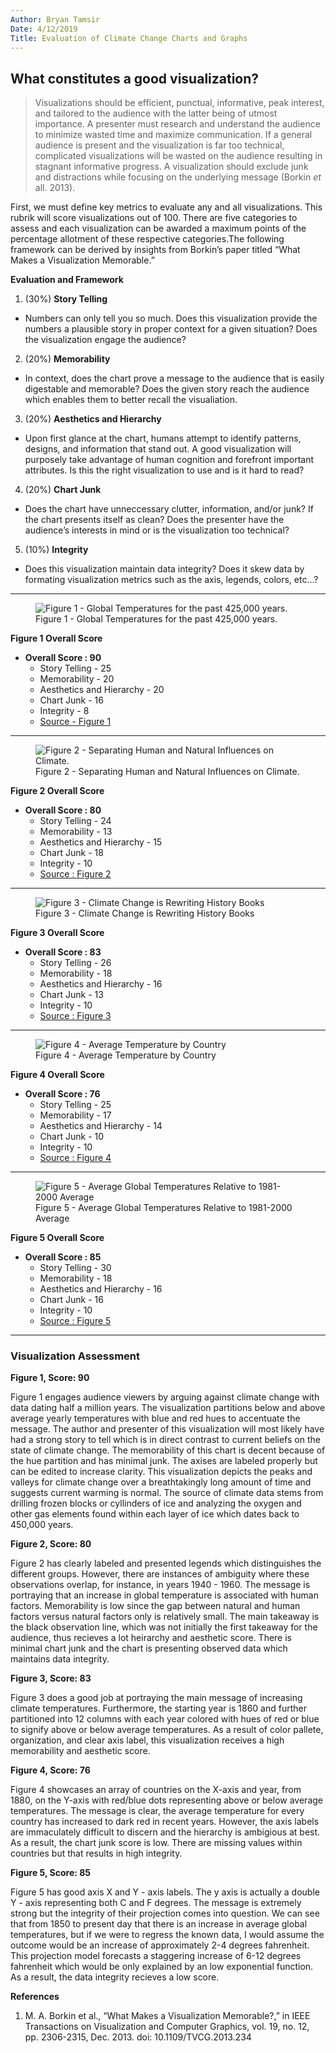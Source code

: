 ---
Author: Bryan Tamsir
Date: 4/12/2019
Title: Evaluation of Climate Change Charts and Graphs
---

## What constitutes a good visualization? 

> Visualizations should be efficient, punctual, informative, peak interest, and tailored to the audience with the latter being of utmost importance. A presenter must research and understand the audience to minimize wasted time and maximize communication. If a general audience is present and the visualization is far too technical, complicated visualizations will be wasted on the audience resulting in stagnant informative progress. A visualization should exclude junk and distractions while focusing on the underlying message (Borkin *et* all. 2013). 

First, we must define key metrics to evaluate any and all visualizations. This rubrik will score visualizations out of 100. There are five categories to assess and each visualization can be awarded a maximum points of the percentage allotment of these respective categories.The following framework can be derived by insights from Borkin's paper titled "What Makes a Visualization Memorable." 

**Evaluation and Framework** 

1. (30%) **Story Telling** 
  + Numbers can only tell you so much. Does this visualization provide the numbers a plausible story in proper context for a given situation? Does the visualization engage the audience?   
2. (20%) **Memorability** 
  + In context, does the chart prove a message to the audience that is easily digestable and memorable? Does the given story reach the audience which enables them to better recall the visualiation. 
3. (20%) **Aesthetics and Hierarchy** 
  + Upon first glance at the chart, humans attempt to identify patterns, designs, and information that stand out. A good visualization will purposely take advantage of human cognition and forefront important attributes. Is this the right visualization to use and is it hard to read? 
4. (20%) **Chart Junk**
  + Does the chart have unneccessary clutter, information, and/or junk? If the chart presents itself as clean? Does the presenter have the audience's interests in mind or is the visualization too technical? 
5. (10%) **Integrity** 
  + Does this visualization maintain data integrity? Does it skew data by formating visualization metrics such as the axis, legends, colors, etc...? 



*** 



![Figure 1 - Global Temperatures for the past 425,000 years.](/Users/Bryan/Desktop/RProjects/against.jpg)

**Figure 1 Overall Score**

* **Overall Score : 90**
    + Story Telling - 25 
    + Memorability - 20
    + Aesthetics and Hierarchy - 20
    + Chart Junk - 16
    + Integrity - 8
    + [Source - Figure 1](http://petesplace-peter.blogspot.com/2007/04/global-temperature-variation-for-past.html) 

***

![Figure 2 - Separating Human and Natural Influences on Climate.](/Users/Bryan/Desktop/RProjects/humansnatural.png)

**Figure 2 Overall Score**

* **Overall Score : 80**
    + Story Telling - 24 
    + Memorability - 13
    + Aesthetics and Hierarchy - 15
    + Chart Junk - 18
    + Integrity - 10
    + [Source : Figure 2](https://archive.epa.gov/epa/climate-change-science/causes-climate-change.html)

***

![Figure 3 - Climate Change is Rewriting History Books](/Users/Bryan/Desktop/RProjects/coolmonths.jpg) 

**Figure 3 Overall Score**

* **Overall Score : 83**
    + Story Telling - 26 
    + Memorability - 18
    + Aesthetics and Hierarchy - 16
    + Chart Junk - 13
    + Integrity - 10
    + [Source : Figure 3](https://www.climatecentral.org/news/628-months-since-the-world-had-cool-month-21365)

***

![Figure 4 - Average Temperature by Country](https://github.com/btamsir/Data-Visualizations/blob/master/averagetemp.png) 

**Figure 4 Overall Score**

* **Overall Score : 76**
    + Story Telling - 25 
    + Memorability - 17
    + Aesthetics and Hierarchy - 14
    + Chart Junk - 10
    + Integrity - 10
    + [Source : Figure 4](https://www.ncdc.noaa.gov/sotc/global/201813)


***

![Figure 5 - Average Global Temperatures Relative to 1981-2000 Average](/Users/Bryan/Desktop/RProjects/voxprojected.jpg) 

**Figure 5 Overall Score**

* **Overall Score : 85**
    + Story Telling - 30 
    + Memorability - 18
    + Aesthetics and Hierarchy - 16
    + Chart Junk - 16
    + Integrity - 10
    + [Source : Figure 5](https://www.vox.com/2014/6/5/5779040/7-reasons-America-fail-global-warming)

***
### Visualization Assessment 

**Figure 1, Score: 90**

Figure 1 engages audience viewers by arguing against climate change with data dating half a million years. The visualization partitions below and above average yearly temperatures with blue and red hues to accentuate the message. The author and presenter of this visualization will most likely have had a strong story to tell which is in direct contrast to current beliefs on the state of climate change. The memorability of this chart is decent because of the hue partition and has minimal junk. The axises are labeled properly but can be edited to increase clarity. This visualization depicts the peaks and valleys for climate change over a breathtakingly long amount of time and suggests current warming is normal. The source of climate data stems from drilling frozen blocks or cyllinders of ice and analyzing the oxygen and other gas elements found within each layer of ice which dates back to 450,000 years.  

**Figure 2, Score: 80**

Figure 2 has clearly labeled and presented legends which distinguishes the different groups. However, there are instances of ambiguity where these observations overlap, for instance, in years 1940 - 1960. The message is portraying that an increase in global temperature is associated with human factors. Memorability is low since the gap between natural and human factors versus natural factors only is relatively small. The main takeaway is the black observation line, which was not initially the first takeaway for the audience, thus recieves a lot heirarchy and aesthetic score. There is minimal chart junk and the chart is presenting observed data which maintains data integrity. 

**Figure 3, Score: 83**

Figure 3 does a good job at portraying the main message of increasing climate temperatures. Furthermore, the starting year is 1860 and further partitioned into 12 columns with each year colored with hues of red or blue to signify above or below average temperatures. As a result of color pallete, organization, and clear axis label, this visualization receives a high memorability and aesthetic score. 


**Figure 4, Score: 76**

Figure 4 showcases an array of countries on the X-axis and year, from 1880, on the Y-axis with red/blue dots representing above or below average temperatures. The message is clear, the average temperature for every country has increased to dark red in recent years. However, the axis labels are immaculately difficult to discern and the hierarchy is ambigious at best. As a result, the chart junk score is low. There are missing values within countries but that results in high integrity. 

**Figure 5, Score: 85**

Figure 5 has good axis X and Y - axis labels. The y axis is actually a double Y - axis representing both C and F degrees. The message is extremely strong but the integrity of their projection comes into question. We can see that from 1850 to present day that there is an increase in average global temperatures, but if we were to regress the known data, I would assume the outcome would be an increase of approximately 2-4 degrees fahrenheit. This projection model forecasts a staggering increase of 6-12 degrees fahrenheit which would be only explained by an low exponential function. As a result, the data integrity recieves a low score. 





**References** 

1. M. A. Borkin et al., "What Makes a Visualization Memorable?," in IEEE Transactions on Visualization and Computer Graphics, vol. 19, no. 12, pp. 2306-2315, Dec. 2013.
doi: 10.1109/TVCG.2013.234
